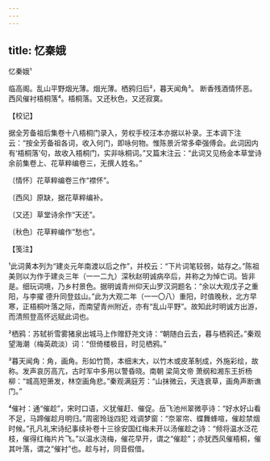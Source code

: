 ```yaml
---
---
---
```

title: 忆秦娥
---



忆秦娥¹





临高阁。乱山平野烟光薄。烟光薄。栖鸦归后²，暮天闻角³。 断香残酒情怀恶。西风催衬梧桐落⁴。梧桐落。又还秋色，又还寂寞。

【校记】

据全芳备祖后集卷十八梧桐门录入，劳权手校汪本亦据以补录。王本调下注云：“按全芳备祖各词，收入何门，即咏何物。惟陈景沂常多牵强傅会。此词因内有‘梧桐落’句，故收入梧桐门，实非咏桐词。”又篇末注云：“此词又见杨金本草堂诗余前集卷上、花草粹编卷三，无撰人姓名。”

〔情怀〕花草粹编卷三作“襟怀”。

〔西风〕原缺，据花草粹编补。

〔又还〕草堂诗余作“天还”。

〔秋色〕花草粹编作“愁也”。

【笺注】

¹此词黄本列为“建炎元年南渡以后之作”，并校云：“下片词笔较弱，姑存之。”陈祖美则以为作于建炎三年（一一二九）深秋赵明诚病卒后，并称之为悼亡词。皆非是。细玩词境，乃乡村景色。据明诚青州仰天山罗汉洞题名：“余以大观戊子之重阳，与李擢 德升同登兹山。”此为大观二年（一一〇八）重阳，时值晚秋，北方早寒，正梧桐叶落之际，而南望青州附近，亦有“乱山平野”。故知此时明诚方出游，而清照登高怀远赋此词也。

²栖鸦：苏轼祈雪雾猪泉出城马上作赠舒尧文诗：“朝随白云去，暮与栖鸦还。”秦观望海潮（梅英疏淡）词：“但倚楼极目，时见栖鸦。”

³暮天闻角：角，画角。形如竹筒，本细末大，以竹木或皮革制成，外施彩绘，故称。发声哀厉高亢，古时军中多用以警昏晓。南朝 梁简文帝 萧纲和湘东王折杨柳：“城高短箫发，林空画角悲。”秦观满庭芳：“山抹微云，天连衰草，画角声断谯门。”

⁴催衬：通“催趁”，宋时口语，义犹催赶、催促。岳飞池州翠微亭诗：“好水好山看不足，马蹄催趁月明归。”周密玲珑四犯 戏调梦窗：“奈翠帘、蝶舞蜂喧，催趁禁烟时候。”孔凡礼宋诗纪事续补卷十三徐安国红梅未开以汤催趁之诗：“频将温水泛花枝，催得红梅片片飞。”以温水浇梅，催花早开，谓之“催趁”；亦犹西风催梧桐，催其叶落，谓之“催衬”也。趁与衬，同音假借。